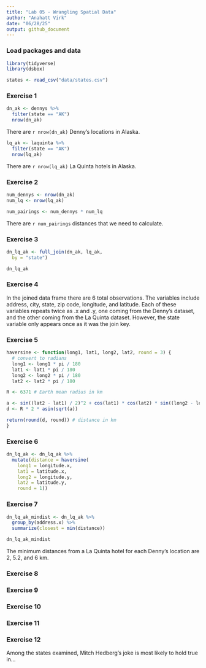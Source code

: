 ```yaml
---
title: "Lab 05 - Wrangling Spatial Data"
author: "Anahatt Virk"
date: "06/28/25"
output: github_document
---
```


### Load packages and data

```r
library(tidyverse) 
library(dsbox) 
```

```r
states <- read_csv("data/states.csv")
```

### Exercise 1

```r
dn_ak <- dennys %>%
  filter(state == "AK")
  nrow(dn_ak)
```

There are `r nrow(dn_ak)` Denny's locations in Alaska.

```r
lq_ak <- laquinta %>%
  filter(state == "AK")
  nrow(lq_ak)
```

There are `r nrow(lq_ak)` La Quinta hotels in Alaska.

### Exercise 2

```r
num_dennys <- nrow(dn_ak)
num_lq <- nrow(lq_ak)

num_pairings <- num_dennys * num_lq
```

There are `r num_pairings` distances that we need to calculate.

### Exercise 3

```r
dn_lq_ak <- full_join(dn_ak, lq_ak,
  by = "state")

dn_lq_ak
```

### Exercise 4

In the joined data frame there are 6 total observations. The variables include address, city, state, zip code, longitude, and latitude. Each of these variables repeats twice as .x and .y, one coming from the Denny's dataset, and the other coming from the La Quinta dataset. However, the state variable only appears once as it was the join key. 

### Exercise 5

```r
haversine <- function(long1, lat1, long2, lat2, round = 3) {
  # convert to radians
  long1 <- long1 * pi / 180
  lat1 <- lat1 * pi / 180
  long2 <- long2 * pi / 180
  lat2 <- lat2 * pi / 180

R <- 6371 # Earth mean radius in km

a <- sin((lat2 - lat1) / 2)^2 + cos(lat1) * cos(lat2) * sin((long2 - long1) / 2)^2
d <- R * 2 * asin(sqrt(a))

return(round(d, round)) # distance in km
}
```

### Exercise 6

```r
dn_lq_ak <- dn_lq_ak %>%
  mutate(distance = haversine(
    long1 = longitude.x,
    lat1 = latitude.x,
    long2 = longitude.y,
    lat2 = latitude.y,
    round = 1))
```

### Exercise 7

```r
dn_lq_ak_mindist <- dn_lq_ak %>%
  group_by(address.x) %>%
  summarize(closest = min(distance))

dn_lq_ak_mindist
```

The minimum distances from a La Quinta hotel for each Denny's location are 2, 5.2, and 6 km. 

### Exercise 8



### Exercise 9

### Exercise 10

### Exercise 11

### Exercise 12

Among the states examined, Mitch Hedberg's joke is most likely to hold true in...